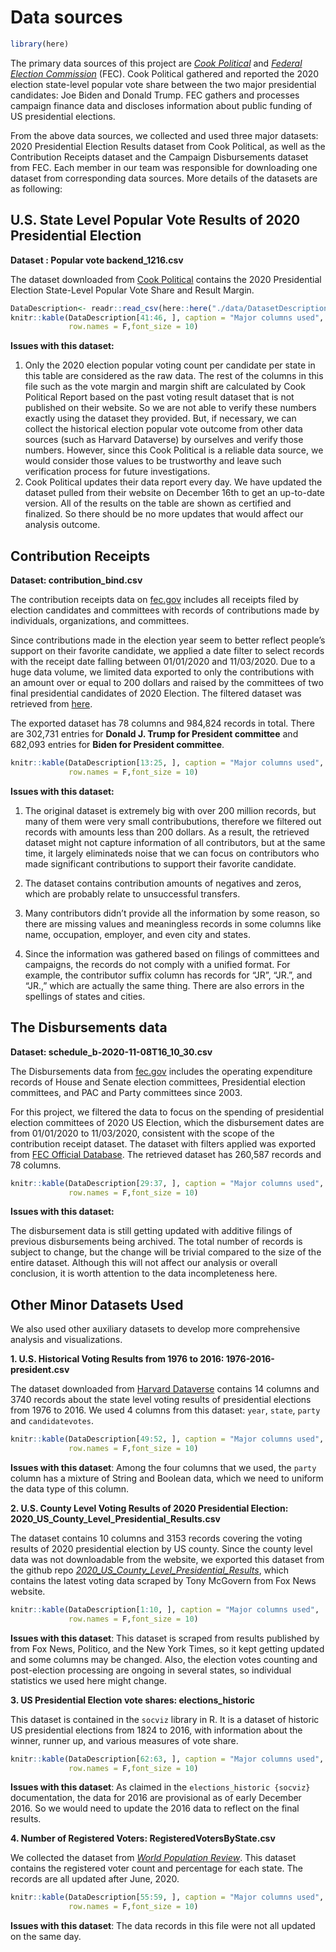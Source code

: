# Data sources

```r
library(here)
```

The primary data sources of this project are [*Cook Political*](https://cookpolitical.com/) and [*Federal Election Commission*](http://fec.gov/data/) (FEC). Cook Political gathered and reported the 2020 election state-level popular vote share between the two major presidential candidates: Joe Biden and Donald Trump. FEC gathers and processes campaign finance data and discloses information about public funding of US presidential elections. 

From the above data sources, we collected and used three major datasets: 2020 Presidential Election Results dataset from Cook Political, as well as the Contribution Receipts dataset and the Campaign Disbursements dataset from FEC. Each member in our team was responsible for downloading one dataset from corresponding data sources. More details of the datasets are as following:


## U.S. State Level Popular Vote Results of 2020 Presidential Election

**Dataset : Popular vote backend_1216.csv**

The dataset downloaded from [Cook Political](https://cookpolitical.com/2020-national-popular-vote-tracker) contains the 2020 Presidential Election State-Level Popular Vote Share and Result Margin.

```r
DataDescription<- readr::read_csv(here::here("./data/DatasetDescription.csv"))
knitr::kable(DataDescription[41:46, ], caption = "Major columns used",
             row.names = F,font_size = 10)
```

**Issues with this dataset: **

1. Only the 2020 election popular voting count per candidate per state in this table are considered as the raw data. The rest of the columns in this file such as the vote margin and margin shift are calculated by Cook Political Report based on the past voting result dataset that is not published on their website. So we are not able to verify these numbers exactly using the dataset they provided. But, if necessary, we can collect the historical election popular vote outcome from other data sources (such as Harvard Dataverse) by ourselves and verify those numbers. However, since this Cook Political is a reliable data source, we would consider those values to be trustworthy and leave such verification process for future investigations.
2. Cook Political updates their data report every day. We have updated the dataset pulled from their website on December 16th to get an up-to-date version. All of the results on the table are shown as certified and finalized. So there should be no more updates that would affect our analysis outcome. 

## Contribution Receipts

**Dataset: contribution_bind.csv**

The contribution receipts data on [fec.gov](https://www.fec.gov/) includes all receipts filed by election candidates and committees with records of contributions made by individuals, organizations, and committees. 
 
Since contributions made in the election year seem to better reflect people's support on their favorite candidate, we applied a date filter to select records with the receipt date falling between 01/01/2020 and 11/03/2020. Due to a huge data volume, we limited data exported to only the contributions with an amount over or equal to 200 dollars and raised by the committees of two final presidential candidates of 2020 Election. The filtered dataset was retrieved from [here](https://www.fec.gov/data/receipts/?recipient_committee_type=P&data_type=processed&committee_id=C00580100&committee_id=C00703975&two_year_transaction_period=2020&min_date=01%2F01%2F2020&max_date=11%2F03%2F2020&is_individual=true&min_amount=200).

The exported dataset has 78 columns and 984,824 records in total. There are 302,731 entries for **Donald J. Trump for President committee** and 682,093 entries for **Biden for President committee**. 

```r
knitr::kable(DataDescription[13:25, ], caption = "Major columns used",
             row.names = F,font_size = 10)
```

**Issues with this dataset: **

1. The original dataset is extremely big with over 200 million records, but many of them were very small contribubutions, therefore we filtered out records with amounts less than 200 dollars. As a result, the retrieved dataset might not capture information of all contributors, but at the same time, it largely eliminateds noise that we can focus on contributors who made significant contributions to support their favorite candidate.

2. The dataset contains contribution amounts of negatives and zeros, which are probably relate to unsuccessful transfers.

3. Many contributors didn't provide all the information by some reason, so there are missing values and meaningless records in some columns like name, occupation, employer, and even city and states. 

4. Since the information was gathered based on filings of committees and campaigns, the records do not comply with a unified format. For example, the contributor suffix column has records for "JR", "JR.", and "JR.," which are actually the same thing. There are also errors in the spellings of states and cities.

## The Disbursements data

**Dataset: schedule_b-2020-11-08T16_10_30.csv**

The Disbursements data from [fec.gov](https://www.fec.gov/) includes the operating expenditure records of House and Senate election committees, Presidential election committees, and PAC and Party committees since 2003. 

For this project, we filtered the data to focus on the spending of presidential election committees of 2020 US Election, which the disbursement dates are from 01/01/2020 to 11/03/2020, consistent with the scope of the contribution receipt dataset. The dataset with filters applied was exported from [FEC Official Database](https://www.fec.gov/data/disbursements/?spender_committee_type=P&data_type=processed&min_date=01%2F01%2F2020&max_date=11%2F03%2F2020). The retrieved dataset has 260,587 records and 78 columns.

```r
knitr::kable(DataDescription[29:37, ], caption = "Major columns used",
             row.names = F,font_size = 10)
```

**Issues with this dataset: **

The disbursement data is still getting updated with additive filings of previous disbursements being archived. The total number of records is subject to change, but the change will be trivial compared to the size of the entire dataset. Although this will not affect our analysis or overall conclusion, it is worth attention to the data incompleteness here.


## Other Minor Datasets Used
We also used other auxiliary datasets to develop more comprehensive analysis and visualizations.

**1. U.S. Historical Voting Results from 1976 to 2016: 1976-2016-president.csv** 

The dataset downloaded from [Harvard Dataverse](https://dataverse.harvard.edu/dataset.xhtml?persistentId=doi:10.7910/DVN/42MVDX) contains 14 columns and 3740 records about the state level voting results of presidential elections from 1976 to 2016. We used 4 columns from this dataset: `year`, `state`, `party` and `candidatevotes`.

```r
knitr::kable(DataDescription[49:52, ], caption = "Major columns used",
             row.names = F,font_size = 10)
```

**Issues with this dataset**: Among the four columns that we used, the `party` column has a mixture of String and Boolean data, which we need to uniform the data type of this column. 

**2. U.S. County Level Voting Results of 2020 Presidential Election: 2020_US_County_Level_Presidential_Results.csv**

The dataset contains 10 columns and 3153 records covering the voting results of 2020 presidential election by US county. Since the county level data was not downloadable from the website, we exported this dataset from the github repo [*2020_US_County_Level_Presidential_Results*](https://github.com/tonmcg/US_County_Level_Election_Results_08-20/blob/master/2020_US_County_Level_Presidential_Results.csv), which contains the latest voting data scraped by Tony McGovern from Fox News website.

```r
knitr::kable(DataDescription[1:10, ], caption = "Major columns used",
             row.names = F,font_size = 10)
```

**Issues with this dataset**: This dataset is scraped from results published by from Fox News, Politico, and the New York Times, so it kept getting updated and some columns may be changed. Also, the election votes counting and post-election processing are ongoing in several states, so individual statistics we used here might change. 

**3. US Presidential Election vote shares: elections_historic**

This dataset is contained in the `socviz` library in R. It is a dataset of historic US presidential elections from 1824 to 2016, with information about the winner, runner up, and various measures of vote share.

```r
knitr::kable(DataDescription[62:63, ], caption = "Major columns used",
             row.names = F,font_size = 10)
```

**Issues with this dataset**: As claimed in the `elections_historic {socviz}` documentation, the data for 2016 are provisional as of early December 2016. So we would need to update the 2016 data to reflect on the final results.

**4. Number of Registered Voters: RegisteredVotersByState.csv**

We collected the dataset from [*World Population Review*](https://worldpopulationreview.com/state-rankings/number-of-registered-voters-by-state). This dataset contains the registered voter count and percentage for each state. The records are all updated after June, 2020.

```r
knitr::kable(DataDescription[55:59, ], caption = "Major columns used",
             row.names = F,font_size = 10)
```

**Issues with this dataset**: The data records in this file were not all updated on the same day.


